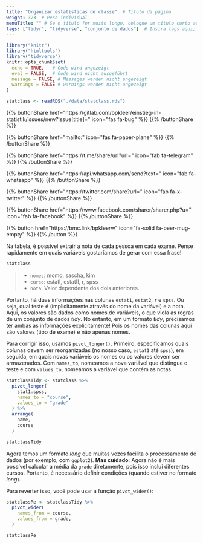 ```yaml
---
title: "Organizar estatísticas de classe"  # Título da página
weight: 323  # Peso individual
menuTitle: "" # Se o título for muito longo, coloque um título curto aqui
tags: ["tidyr", "tidyverse", "conjunto de dados"]  # Insira tags aqui; abreviação do que acontece na página
---
```

```r
library("knitr")
library("htmltools")
library("tidyverse")
knitr::opts_chunk$set(
  echo = TRUE,   # Code wird angezeigt
  eval = FALSE,  # Code wird nicht ausgeführt
  message = FALSE, # Messages werden nicht angezeigt
  warnings = FALSE # warnings werden nicht angezeigt
)

statclass <- readRDS("./data/statclass.rds")
```

{{% buttonShare href=\"https\:\/\/gitlab.com\/bpkleer\/einstieg-in-statistik\/issues\/new?issue[title]=\" icon=\"fas fa-bug\" %}} {{% /buttonShare %}} 

{{% buttonShare href=\"mailto\:\" icon=\"fas fa-paper-plane\" %}} {{% /buttonShare %}}

{{% buttonShare href=\"https\:\/\/t.me\/share\/url?url=\" icon=\"fab fa-telegram\" %}} {{% /buttonShare %}}

{{% buttonShare href=\"https\:\/\/api.whatsapp.com\/send?text=\" icon=\"fab fa-whatsapp\" %}} {{% /buttonShare %}}

{{% buttonShare href=\"https\:\/\/twitter.com\/share?url=\" icon=\"fab fa-x-twitter\" %}} {{% /buttonShare %}}

{{% buttonShare href=\"https\:\/\/www.facebook.com\/sharer\/sharer.php?u=\" icon=\"fab fa-facebook\" %}} {{% /buttonShare %}}

{{% button href=\"https\:\/\/bmc.link\/bpkleerw\" icon=\"fa-solid fa-beer-mug-empty\" %}} {{% /button %}}

Na tabela, é possível extrair a nota de cada pessoa em cada exame. Pense rapidamente em quais variáveis gostaríamos de gerar com essa frase!

```r
statclass
```

> - `nomes`: momo, sascha, kim
> - `curso`: estatI, estatII, r, spss
> - `nota`: Valor dependente dos dois anteriores.

Portanto, há duas informações nas colunas `estat1`, `estat2`, `r` e `spss`. Ou seja, qual teste é (implicitamente através do nome da variável) e a nota. Aqui, os valores são dados como nomes de variáveis, o que viola as regras de um conjunto de dados *tidy*. No entanto, em um formato *tidy*, precisamos ter ambas as informações explicitamente! Pois os nomes das colunas aqui são valores (tipo de exame) e não apenas nomes.

Para corrigir isso, usamos `pivot_longer()`. Primeiro, especificamos quais colunas devem ser reorganizadas (no nosso caso, `estat1` até `spss`), em seguida, em quais novas variáveis os nomes ou os valores devem ser armazenados. Com `names_to`, nomeamos a nova variável que distingue o teste e com `values_to`, nomeamos a variável que contém as notas.

``` r
statclassTidy <- statclass %>% 
  pivot_longer(
    stat1:spss, 
    names_to = "course", 
    values_to = "grade"
  ) %>% 
  arrange(
    name,
    course
  )

statclassTidy
```

Agora temos um formato *long* que muitas vezes facilita o processamento de dados (por exemplo, com `ggplot2`). **Mas cuidado**: Agora não é mais possível calcular a média da `grade` diretamente, pois isso inclui diferentes cursos. Portanto, é necessário definir condições (quando estiver no formato *long*).

Para reverter isso, você pode usar a função `pivot_wider()`:
``` r
statclassRe <- statclassTidy %>% 
  pivot_wider(
    names_from = course, 
    values_from = grade, 
  )

statclassRe
```
